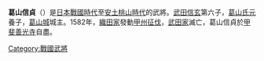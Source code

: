 {{Notability Unreferenced|time=2020-10-07T01:44:49+00:00}}
'''葛山信貞'''（{{bd|||1582年|3月}}）是[[日本戰國時代|日本戰國時代]]至[[安土桃山時代|安土桃山時代]]的武將。[[武田信玄|武田信玄]]第六子，[[葛山氏元|葛山氏元]]養子，[[葛山城|葛山城]]城主。1582年，[[織田家|織田家]]發動[[甲州征伐|甲州征伐]]，[[武田家|武田家]]滅亡，葛山信貞於[[甲斐善光寺|甲斐善光寺]]自盡。

[[Category:戰國武將|Category:戰國武將]]